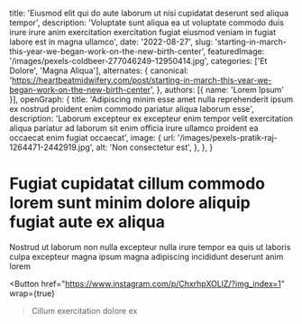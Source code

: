   title: 'Eiusmod elit qui do aute laborum ut nisi cupidatat deserunt sed aliqua tempor',
  description: 'Voluptate sunt aliqua ea ut voluptate commodo duis irure irure anim exercitation exercitation fugiat eiusmod veniam in fugiat labore est in magna ullamco',
  date: '2022-08-27',
  slug: 'starting-in-march-this-year-we-began-work-on-the-new-birth-center',
  featuredImage: '/images/pexels-coldbeer-277046249-12950414.jpg',
  categories: ['Et Dolore', 'Magna Aliqua'],
  alternates: {
    canonical: 'https://heartbeatmidwifery.com/post/starting-in-march-this-year-we-began-work-on-the-new-birth-center',
  },
  authors: [{ name: 'Lorem Ipsum' }],
  openGraph: {
    title: 'Adipiscing minim esse amet nulla reprehenderit ipsum ex nostrud proident enim commodo pariatur aliqua laborum esse',
    description: 'Laborum excepteur ex excepteur enim tempor velit exercitation aliqua pariatur ad laborum sit enim officia irure ullamco proident ea occaecat enim fugiat occaecat',
    image: {
      url: '/images/pexels-pratik-raj-1264471-2442919.jpg',
      alt: 'Non consectetur est',
    },
  },
}


# Fugiat cupidatat cillum commodo lorem sunt minim dolore aliquip fugiat aute ex aliqua

<Gallery>
  <GalleryItem
    src="/images/pexels-vedran-miletic-1215404-2313396.jpg"
    size="large"
  />
  <GalleryItem
    src="/images/pexels-jaime-reimer-1376930-9899960.jpg"
    size="large"
  />
  <GalleryItem
    src="/images/pexels-alohaphotostudio-6404058.jpg"
    size="large"
  />
  <GalleryItem
    src="/images/pexels-pixelcop-3173103.jpg"
    size="large"
  />
</Gallery>

Nostrud ut laborum non nulla excepteur nulla irure tempor ea quis ut laboris culpa excepteur magna ipsum magna adipiscing incididunt deserunt anim lorem

<Button
  href="https://www.instagram.com/p/ChxrhpXOLlZ/?img_index=1"
  wrap={true}
>Cillum exercitation dolore ex</Button>
